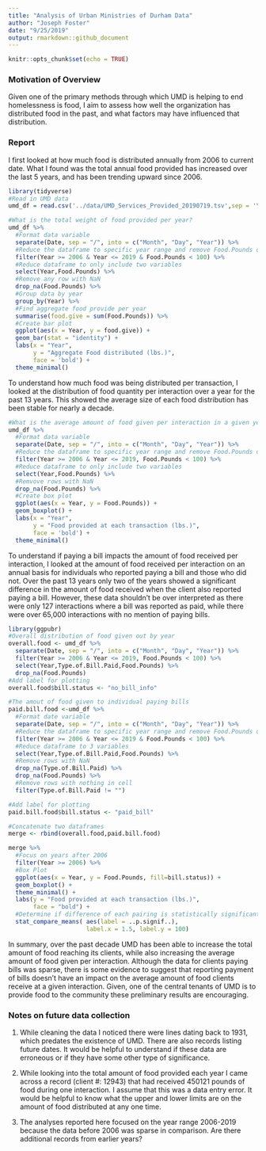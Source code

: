 ```yaml
---
title: "Analysis of Urban Ministries of Durham Data"
author: "Joseph Foster"
date: "9/25/2019"
output: rmarkdown::github_document
---
```


```r
knitr::opts_chunk$set(echo = TRUE)
```

### Motivation of Overview

Given one of the primary methods through which UMD is helping to end homelessness is food, I aim to assess how well the organization has distributed food in the past, and what factors may have influenced that distribution.

### Report


I first looked at how much food is distributed annually from 2006 to current date. What I found was the total annual food provided has increased over the last 5 years, and has been trending upward since 2006.

```r
library(tidyverse)
#Read in UMD data
umd_df = read.csv('../data/UMD_Services_Provided_20190719.tsv',sep = '\t',header = TRUE)

#What is the total weight of food provided per year?
umd_df %>%  
  #Format data variable
  separate(Date, sep = "/", into = c("Month", "Day", "Year")) %>%
  #Reduce the dataframe to specific year range and remove Food.Pounds outliers 
  filter(Year >= 2006 & Year <= 2019 & Food.Pounds < 100) %>%
  #Reduce dataframe to only include two variables
  select(Year,Food.Pounds) %>%
  #Remove any row with NaN
  drop_na(Food.Pounds) %>%
  #Group data by year
  group_by(Year) %>%
  #Find aggregate food provide per year
  summarise(food.give = sum(Food.Pounds)) %>% 
  #Create bar plot
  ggplot(aes(x = Year, y = food.give)) +
  geom_bar(stat = "identity") +
  labs(x = "Year",
       y = "Aggregate Food distributed (lbs.)",
       face = 'bold') +
  theme_minimal()

```



To understand how much food was being distributed per transaction, I looked at the distribution of food quantity per interaction over a year for the past 13 years. This showed the average size of each food distribution has been stable for nearly a decade.

```r
#What is the average amount of food given per interaction in a given year?
umd_df %>%  
  #Format data variable
  separate(Date, sep = "/", into = c("Month", "Day", "Year")) %>%
  #Reduce the dataframe to specific year range and remove Food.Pounds outliers 
  filter(Year >= 2006 & Year <= 2019, Food.Pounds < 100) %>%
  #Reduce dataframe to only include two variables
  select(Year,Food.Pounds) %>%
  #Remvove rows with NaN
  drop_na(Food.Pounds) %>%
  #Create box plot
  ggplot(aes(x = Year, y = Food.Pounds)) +
  geom_boxplot() +
  labs(x = "Year",
       y = "Food provided at each transaction (lbs.)",
       face = 'bold') +
  theme_minimal()
```


To understand if paying a bill impacts the amount of food received per interaction, I looked at the amount of food received per interaction on an annual basis for individuals who reported paying a bill and those who did not. Over the past 13 years only two of the years showed a significant difference in the amount of food received when the client also reported paying a bill. However, these data shouldn't be over interpreted as there were only 127 interactions where a bill was reported as paid, while there were over 65,000 interactions with no mention of paying bills.

```r
library(ggpubr)
#Overall distribution of food given out by year
overall.food <- umd_df %>%  
  separate(Date, sep = "/", into = c("Month", "Day", "Year")) %>%
  filter(Year >= 2006 & Year <= 2019, Food.Pounds < 100) %>%
  select(Year,Type.of.Bill.Paid,Food.Pounds) %>%
  drop_na(Food.Pounds)
#Add label for plotting
overall.food$bill.status <- "no_bill_info"

#The amout of food given to individual paying bills
paid.bill.food <-umd_df %>%  
  #Format date variable
  separate(Date, sep = "/", into = c("Month", "Day", "Year")) %>%
  #Reduce the dataframe to specific year range and remove Food.Pounds outliers 
  filter(Year >= 2006 & Year <= 2019 & Food.Pounds < 100) %>%
  #Reduce dataframe to 3 variables
  select(Year,Type.of.Bill.Paid,Food.Pounds) %>%
  #Remove rows with NaN
  drop_na(Type.of.Bill.Paid) %>%
  drop_na(Food.Pounds) %>%
  #Remove rows with nothing in cell
  filter(Type.of.Bill.Paid != "")

#Add label for plotting
paid.bill.food$bill.status <- "paid_bill"

#Concatenate two dataframes
merge <- rbind(overall.food,paid.bill.food)

merge %>% 
  #Focus on years after 2006
  filter(Year >= 2006) %>%
  #Box Plot
  ggplot(aes(x = Year, y = Food.Pounds, fill=bill.status)) +
  geom_boxplot() +
  theme_minimal() +
  labs(y = "Food provided at each transaction (lbs.)",
       face = "bold") + 
  #Determine if difference of each pairing is statistically significant (Wilcox)
  stat_compare_means( aes(label = ..p.signif..), 
                      label.x = 1.5, label.y = 100)
```

In summary, over the past decade UMD has been able to increase the total amount of food reaching its clients, while also increasing the average amount of food given per interaction. Although the data for clients paying bills was sparse, there is some evidence to suggest that reporting payment of bills doesn't have an impact on the average amount of food clients receive at a given interaction. Given, one of the central tenants of UMD is to provide food to the community these preliminary results are encouraging. 


### Notes on future data collection
1. While cleaning the data I noticed there were lines dating back to 1931, which predates the existence of UMD. There are also records listing future dates. It would be helpful to understand if these data are erroneous or if they have some other type of significance. 

2. While looking into the total amount of food provided each year I came across a record (client #: 12943) that had received 450121 pounds of food during one interaction. I assume that this was a data entry error. It would be helpful to know what the upper and lower limits are on the amount of food distributed at any one time. 

3. The analyses reported here focused on the year range 2006-2019 because the data before 2006 was sparse in comparison. Are there additional records from earlier years?
